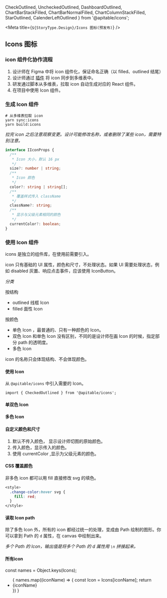   CheckOutlined, UncheckedOutlined, DashboardOutlined, ChartBarStackFilled, ChartBarNormalFilled,
  ChartColumnStackFilled, StarOutlined, CalenderLeftOutlined
} from '@apitable/icons';

<Meta title={`${StoryType.Design}/Icons 图标(预发布)`} />

## Icons 图标

<style>{`
  .change-color:hover svg {
    fill: red;
  }
`}</style>

### icon 组件化协作流程

1. 设计师在 Figma 中将 icon 组件化，保证命名正确（以 filled、outlined 结尾）
2. 设计师通过 [插件](https://www.notion.so/Figma-Vika-Helper-71cf56eac26242b4b20a0c9d3db2c84e) 将 icon 同步到多维表中。
3. 研发通过脚本从多维表，拉取 icon 自动生成对应的 React 组件。
4. 在项目中使用 Icon 组件。

### 生成 Icon 组件

```shell
# 从多维表拉取 icon
yarn sync:icons
yarn build:icons
```
*拉完 icon 之后注意观察变更。设计可能修改名称，或者删除了某些 icon，需要特别注意。*

```ts static
interface IIconProps {
  /**
   * Icon 大小，默认 16 px
   */
  size?: number | string;
  /**
   * Icon 颜色
   */
  color?: string | string[];
  /**
   * 覆盖样式传入 className
   */
  className?: string;
  /**
   * 显示与父级元素相同的颜色
   */
  currentColor?: boolean;
}
```
### 使用 Icon 组件


icons 是独立的组件库，在使用前需要引入。

icon 只有基础的 UI 属性，颜色和尺寸，不处理状态。如果 UI 需要处理状态，例如 disabled 灰置、响应点击事件，应该使用 IconButton。

*分类*

按结构
+ outlined 线框 Icon
+ filled 面性 Icon 


按颜色
+ 单色 Icon ，最普通的、只有一种颜色的 Icon。
+ 双色 Icon 和单色 Icon 没有区别，不同的是设计师在画 Icon 的时候，指定部分 path 的透明度。
+ 多色 Icon

icon 的名称只会体现结构、不会体现颜色。


#### 使用 Icon

从 `@apitable/icons` 中引入需要的 Icon。

```tsx
import { CheckedOutlined } from '@apitable/icons';
```

#### 单双色 Icon 

<Canvas>
  <CheckOutlined size={50} color={deepPurple[500]}/>
  <UncheckedOutlined size={50} color={deepPurple[500]}/>
  <DashboardOutlined size={50} color={deepPurple[500]}/>
  <DashboardOutlined size={50} currentColor/>
</Canvas>

#### 多色 Icon

<Canvas>
  <ChartBarStackFilled size={40}/>
</Canvas>

#### 自定义颜色和尺寸

1. 默认不传入颜色， 显示设计师切图的原始颜色。
2. 传入颜色，显示传入的颜色。
3. 使用 currentColor ,显示为父级元素的颜色。

<Canvas>
  <ChartBarNormalFilled size={100}/>
  <ChartBarNormalFilled size={100} color={deepPurple[500]}/>
  <ChartBarNormalFilled size={50} color={teal[500]}/>
  <ChartColumnStackFilled size={100} currentColor/>
  <ChartColumnStackFilled size={100} currentColor color={['red','green','blue']}/>
  <ChartColumnStackFilled size={100} color={['red','green','blue']}/>
</Canvas>

#### CSS 覆盖颜色

非多色 icon 都可以用 fill 直接修改 svg 的填色。

```css
<style>
  .change-color:hover svg {
    fill: red;
  }
</style>
```
<Canvas>
  <div className="change-color">
    <StarOutlined size={100}/>
    <CalenderLeftOutlined size={100} />
  </div>
</Canvas>

#### 读取 Icon path 

除了多色 Icon 外，所有的 icon 都经过统一的处理，变成由 Path 绘制的图形。你可以拿到 Path 的 `d` 属性，在 canvas 中绘制出来。

_多个 Path 的 Icon，输出值是将多个 Path 的 d 属性用 `\n` 拼接起来。_

<Canvas>
  <IconUseInCanvas />
</Canvas>

#### 所有icon

<style>{`
  .icons-wrap {
    margin: 0;
    padding: 10px;
    display: flex;
    flex-wrap: wrap;
    justify-content: space-between;
    list-style: none;
  }
  .icon-wrap {
    display: flex;
    flex-direction: column;
    align-items: center;
    justify-content: space-between;
    width: 150px;
    height: 100px;
    margin: 0 12px 12px 0;
    padding: 10px;
    border: 1px solid #eee;
    border-radius: 4px;
  }

  .icon-name {
    font-size: 12px;
    color: #999;
  }
`}</style>

const names = Object.keys(Icons);

<ul className="icons-wrap" >
  {
    names.map((iconName) => {
      const Icon = Icons[iconName];
      return <li className="icon-wrap" key={iconName}>
        <Icon size={60} />
        <span className="icon-name">{iconName}</span>  
    </li>
    })
  }
</ul>
